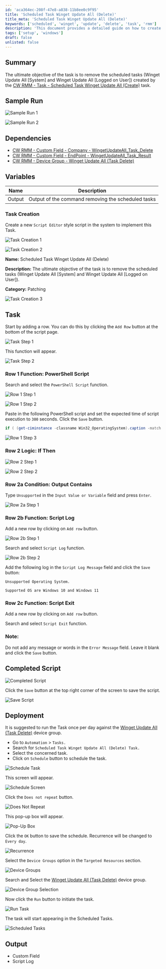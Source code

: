 ```yaml
---
id: 'aca364ec-208f-47e8-a838-11b8ee0c9f95'
title: 'Scheduled Task Winget Update All (Delete)'
title_meta: 'Scheduled Task Winget Update All (Delete)'
keywords: ['scheduled', 'winget', 'update', 'delete', 'task', 'rmm']
description: 'This document provides a detailed guide on how to create and deploy a task to remove scheduled tasks related to the Winget Update All feature in ConnectWise RMM. It includes sample runs, dependencies, variables, task creation steps, and deployment instructions.'
tags: ['setup', 'windows']
draft: false
unlisted: false
---
```

## Summary

The ultimate objective of the task is to remove the scheduled tasks (Winget Update All [System] and Winget Update All [Logged on User]) created by the [CW RMM - Task - Scheduled Task Winget Update All (Create)](https://proval.itglue.com/DOC-5078775-15702931) task.

## Sample Run

![Sample Run 1](../../../static/img/Scheduled-Task-Winget-Update-All-(Delete)/image_1.png)

![Sample Run 2](../../../static/img/Scheduled-Task-Winget-Update-All-(Delete)/image_2.png)

## Dependencies

- [CW RMM - Custom Field - Company - WingetUpdateAll_Task_Delete](https://proval.itglue.com/DOC-5078775-15702769)
- [CW RMM - Custom Field - EndPoint - WingetUpdateAll_Task_Result](https://proval.itglue.com/DOC-5078775-15702796)
- [CW RMM - Device Group - Winget Update All (Task Delete)](https://proval.itglue.com/DOC-5078775-15702936)

## Variables

| Name   | Description                                               |
|--------|-----------------------------------------------------------|
| Output | Output of the command removing the scheduled tasks       |

### Task Creation

Create a new `Script Editor` style script in the system to implement this Task.

![Task Creation 1](../../../static/img/Scheduled-Task-Winget-Update-All-(Delete)/image_3.png)

![Task Creation 2](../../../static/img/Scheduled-Task-Winget-Update-All-(Delete)/image_4.png)

**Name:** Scheduled Task Winget Update All (Delete)

**Description:** The ultimate objective of the task is to remove the scheduled tasks (Winget Update All [System] and Winget Update All [Logged on User]).

**Category:** Patching

![Task Creation 3](../../../static/img/Scheduled-Task-Winget-Update-All-(Delete)/image_5.png)

## Task

Start by adding a row. You can do this by clicking the `Add Row` button at the bottom of the script page.

![Task Step 1](../../../static/img/Scheduled-Task-Winget-Update-All-(Delete)/image_6.png)

This function will appear.

![Task Step 2](../../../static/img/Scheduled-Task-Winget-Update-All-(Delete)/image_7.png)

### Row 1 Function: PowerShell Script

Search and select the `PowerShell Script` function.

![Row 1 Step 1](../../../static/img/Scheduled-Task-Winget-Update-All-(Delete)/image_8.png)

![Row 1 Step 2](../../../static/img/Scheduled-Task-Winget-Update-All-(Delete)/image_9.png)

Paste in the following PowerShell script and set the expected time of script execution to `300` seconds. Click the `Save` button.

```powershell
if ( (get-ciminstance -classname Win32_OperatingSystem).caption -match 'Windows 1[01]' ) { 'Supported' } else { 'Unsupported' }
```

![Row 1 Step 3](../../../static/img/Scheduled-Task-Winget-Update-All-(Delete)/image_10.png)

### Row 2 Logic: If Then

![Row 2 Step 1](../../../static/img/Scheduled-Task-Winget-Update-All-(Delete)/image_11.png)

![Row 2 Step 2](../../../static/img/Scheduled-Task-Winget-Update-All-(Delete)/image_12.png)

### Row 2a Condition: Output Contains

Type `Unsupported` in the `Input Value or Variable` field and press `Enter`.

![Row 2a Step 1](../../../static/img/Scheduled-Task-Winget-Update-All-(Delete)/image_13.png)

### Row 2b Function: Script Log

Add a new row by clicking on `Add row` button.

![Row 2b Step 1](../../../static/img/Scheduled-Task-Winget-Update-All-(Delete)/image_14.png)

Search and select `Script Log` function.

![Row 2b Step 2](../../../static/img/Scheduled-Task-Winget-Update-All-(Delete)/image_15.png)

Add the following log in the `Script Log Message` field and click the `Save` button:

```plaintext
Unsupported Operating System.
```

```plaintext
Supported OS are Windows 10 and Windows 11
```

### Row 2c Function: Script Exit

Add a new row by clicking on `Add row` button.

Search and select `Script Exit` function.

### Note:
Do not add any message or words in the `Error Message` field. Leave it blank and click the `Save` button.

## Completed Script

![Completed Script](../../../static/img/Scheduled-Task-Winget-Update-All-(Delete)/image_16.png)

Click the `Save` button at the top right corner of the screen to save the script.

![Save Script](../../../static/img/Scheduled-Task-Winget-Update-All-(Delete)/image_17.png)

## Deployment

It is suggested to run the Task once per day against the [Winget Update All (Task Delete)](https://proval.itglue.com/DOC-5078775-15702936) device group.

- Go to `Automation` > `Tasks.`
- Search for `Scheduled Task Winget Update All (Delete) Task.`
- Select the concerned task.
- Click on `Schedule` button to schedule the task.

![Schedule Task](../../../static/img/Scheduled-Task-Winget-Update-All-(Delete)/image_18.png)

This screen will appear.

![Schedule Screen](../../../static/img/Scheduled-Task-Winget-Update-All-(Delete)/image_19.png)

Click the `Does not repeat` button.

![Does Not Repeat](../../../static/img/Scheduled-Task-Winget-Update-All-(Delete)/image_20.png)

This pop-up box will appear.

![Pop-Up Box](../../../static/img/Scheduled-Task-Winget-Update-All-(Delete)/image_21.png)

Click the `OK` button to save the schedule. Recurrence will be changed to `Every day`.

![Recurrence](../../../static/img/Scheduled-Task-Winget-Update-All-(Delete)/image_22.png)

Select the `Device Groups` option in the `Targeted Resources` section.

![Device Groups](../../../static/img/Scheduled-Task-Winget-Update-All-(Delete)/image_23.png)

Search and Select the [Winget Update All (Task Delete)](https://proval.itglue.com/DOC-5078775-15702936) device group.

![Device Group Selection](../../../static/img/Scheduled-Task-Winget-Update-All-(Delete)/image_24.png)

Now click the `Run` button to initiate the task.

![Run Task](../../../static/img/Scheduled-Task-Winget-Update-All-(Delete)/image_25.png)

The task will start appearing in the Scheduled Tasks.

![Scheduled Tasks](../../../static/img/Scheduled-Task-Winget-Update-All-(Delete)/image_26.png)

## Output

- Custom Field
- Script Log











